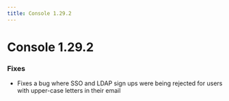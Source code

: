 ```yaml
---
title: Console 1.29.2
---
```


# Console 1.29.2

### Fixes 
- Fixes a bug where SSO and LDAP sign ups were being rejected for users with upper-case letters in their email
